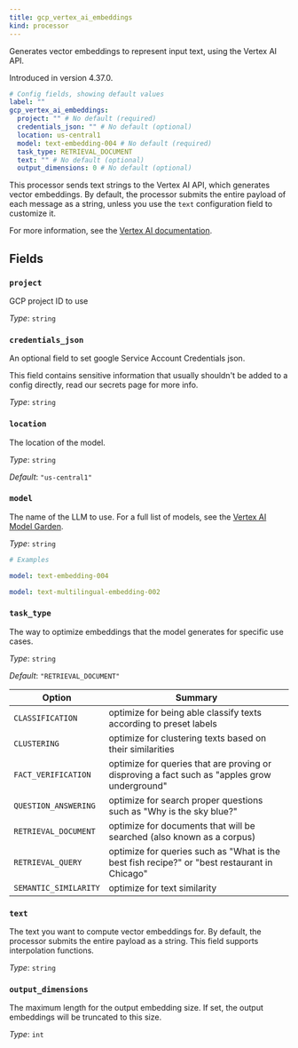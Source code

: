 ```yaml
---
title: gcp_vertex_ai_embeddings
kind: processor
---
```


Generates vector embeddings to represent input text, using the Vertex AI API.

Introduced in version 4.37.0.

```yml
# Config fields, showing default values
label: ""
gcp_vertex_ai_embeddings:
  project: "" # No default (required)
  credentials_json: "" # No default (optional)
  location: us-central1
  model: text-embedding-004 # No default (required)
  task_type: RETRIEVAL_DOCUMENT
  text: "" # No default (optional)
  output_dimensions: 0 # No default (optional)
```

This processor sends text strings to the Vertex AI API, which generates vector embeddings. By default, the processor submits the entire payload of each message as a string, unless you use the `text` configuration field to customize it.

For more information, see the [Vertex AI documentation](https://cloud.google.com/vertex-ai/generative-ai/docs/embeddings).

## Fields

### `project`

GCP project ID to use


*Type*: `string`


### `credentials_json`

An optional field to set google Service Account Credentials json.
<Aside type="caution" title="Sensitive Information">
	This field contains sensitive information that usually shouldn't be added to a config directly, read our secrets page for more info.
</Aside>



*Type*: `string`


### `location`

The location of the model.


*Type*: `string`

*Default*: `"us-central1"`

### `model`

The name of the LLM to use. For a full list of models, see the [Vertex AI Model Garden](https://console.cloud.google.com/vertex-ai/model-garden).


*Type*: `string`


```yml
# Examples

model: text-embedding-004

model: text-multilingual-embedding-002
```

### `task_type`

The way to optimize embeddings that the model generates for specific use cases.


*Type*: `string`

*Default*: `"RETRIEVAL_DOCUMENT"`


| Option | Summary |
| ------ | ------- |
| `CLASSIFICATION` | optimize for being able classify texts according to preset labels |
| `CLUSTERING` | optimize for clustering texts based on their similarities |
| `FACT_VERIFICATION` | optimize for queries that are proving or disproving a fact such as "apples grow underground" |
| `QUESTION_ANSWERING` | optimize for search proper questions such as "Why is the sky blue?" |
| `RETRIEVAL_DOCUMENT` | optimize for documents that will be searched (also known as a corpus) |
| `RETRIEVAL_QUERY` | optimize for queries such as "What is the best fish recipe?" or "best restaurant in Chicago" |
| `SEMANTIC_SIMILARITY` | optimize for text similarity |


### `text`

The text you want to compute vector embeddings for. By default, the processor submits the entire payload as a string.
This field supports interpolation functions.


*Type*: `string`


### `output_dimensions`

The maximum length for the output embedding size. If set, the output embeddings will be truncated to this size.


*Type*: `int`



